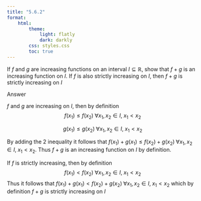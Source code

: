 ```yaml
---
title: "5.6.2"
format:
    html:
        theme:
            light: flatly
            dark: darkly
        css: styles.css
        toc: true
---
```


If $f$ and $g$ are increasing functions on an interval $I \subseteq \mathbb{R}$, show that     $f+g$ is an increasing function on $I$. If $f$ is also strictly increasing on $I$, then $f + g$ is strictly increasing on $I$

Answer

$f$ and $g$ are increasing on $I$, then by definition
$$f(x_1) \leq f(x_2) \; \forall x_1, x_2 \in I, \; x_1 < x_2$$
\begin{center}
    and
\end{center}
$$g(x_1) \leq g(x_2) \; \forall x_1, x_2 \in I, \; x_1 < x_2$$

By adding the 2 inequality it follows that $f(x_1) + g(x_1) \leq f(x_2) + g(x_2) \; \forall x_1, x_2 \in I, \; x_1 < x_2$. Thus $f +g$ is an increasing function on $I$ by definition. 

If $f$ is strictly increasing, then by definition
$$f(x_1) < f(x_2) \; \forall x_1, x_2 \in I, \; x_1 < x_2$$
Thus it follows that $f(x_1) + g(x_1) < f(x_2) + g(x_2) \; \forall x_1, x_2 \in I, \; x_1 < x_2$ which by definition $f + g$ is strictly increasing on $I$